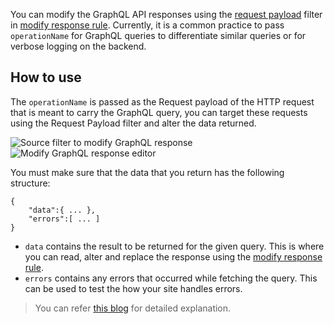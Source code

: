 You can modify the GraphQL API responses using the [request payload](/browser-extension/chrome/features/advance-targetting) filter in [modify response rule](/browser-extension/chrome/http-modifications/response-rule).
Currently, it is a common practice to pass `operationName` for GraphQL queries to differentiate similar queries or for verbose logging on the backend.

## How to use

The `operationName` is passed as the Request payload of the HTTP request that is meant to carry the GraphQL query, you can target these requests using the Request Payload filter and alter the data returned.

![Source filter to modify GraphQL response](/img/docs/graphql-filter.png)
![Modify GraphQL response editor](/img/docs/graphql-editor.png)

You must make sure that the data that you return has the following structure:
```
{
    "data":{ ... },
    "errors":[ ... ]
}
```

- `data` contains the result to be returned for the given query. This is where you can read, alter and replace the response using the [modify response rule](/browser-extension/chrome/http-modifications/response-rule).
- `errors` contains any errors that occurred while fetching the query. This can be used to test the how your site handles errors.

> You can refer [this blog](https://requestly.io/blog/mocking-graphql-api-response/) for detailed explanation.